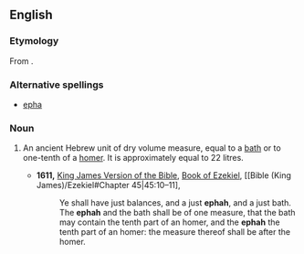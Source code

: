 ==English==
{{wikipedia}}

===Etymology===
From {{He.}} {{he-link|איפה|wv=אֵיפָה|eifá}}.

===Alternative spellings===
*[[epha]]

===Noun===
{{en-noun}}

# {{biblical}} An ancient Hebrew unit of dry volume measure, equal to a [[bath]] or to one-tenth of a [[homer]]. It is approximately equal to 22 litres.
#* '''1611,''' [[w:King James Version of the Bible|King James Version of the Bible]], [[w:Book of Ezekiel|Book of Ezekiel]], [[Bible (King James)/Ezekiel#Chapter 45|45:10–11],
#*: Ye shall have just balances, and a just '''ephah''', and a just bath. The '''ephah''' and the bath shall be of one measure, that the bath may contain the tenth part of an homer, and the '''ephah''' the tenth part of an homer: the measure thereof shall be after the homer.